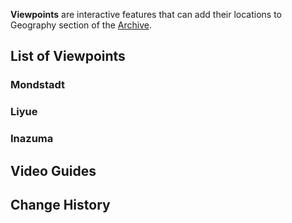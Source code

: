 {{Terminology Infobox
|image = Icon Archive Geography.png
|type  = Game Systems
|type2 = Archive Categories
}}
'''Viewpoints''' are interactive features that can add their locations to Geography section of the [[Archive]].

==List of Viewpoints==
===Mondstadt===
{{Main|Mondstadt}}
{{Viewpoints by Category Table|Mondstadt Viewpoints|header=Mondstadt has %PAGES% viewpoints.}}

===Liyue===
{{Main|Liyue}}
{{Viewpoints by Category Table|Liyue Viewpoints|header=Liyue has %PAGES% viewpoints.}}

===Inazuma===
{{Main|Inazuma}}
{{Viewpoints by Category Table|Inazuma Viewpoints|header=Inazuma has %PAGES% viewpoints.}}

==Video Guides==
{{EVT
|video1   = https://youtu.be/Z5X1Ph1LFKE
|caption1 = Mondstadt Viewpoints

|video2   = https://youtu.be/8mtEJ-Lmy1g
|caption2 = Liyue Viewpoints

|video3   = https://youtu.be/pNCu-ceqvVM
|caption3 = Inazuma Viewpoints
}}

==Change History==
{{Change History|1.1}}

[[Category:Viewpoints| ]]